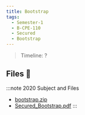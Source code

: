 ```yaml
---
title: Bootstrap
tags:
  - Semester-1
  - B-CPE-110
  - Secured
  - Bootstrap
---
```

> Timeline: ?


## Files 📂

:::note 2020 Subject and Files
- [bootstrap.zip](https://github.com/Studio-17/Epitech-Subjects/raw/main/Semester-1/B-CPE-110/Secured/Bootstrap/bootstrap.zip)
- [Secured_Bootstrap.pdf](https://github.com/Studio-17/Epitech-Subjects/raw/main/Semester-1/B-CPE-110/Secured/Bootstrap/Secured_Bootstrap.pdf)
:::

